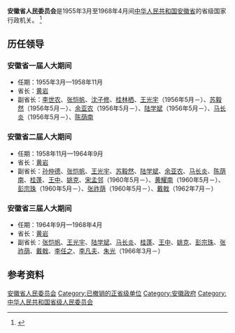 '''安徽省人民委员会'''是1955年3月至1968年4月间[[中华人民共和国|中华人民共和国]][[安徽省|安徽省]]的省级国家行政机关。 <ref>{{Cite book|title=中华人民共和国职官志|author=何虎生, 李耀东, 向常福主编|publisher=中国社会出版社|year=2003|isbn=9787800883934|location=北京|pages=}}</ref>

== 历任领导 ==
=== 安徽省一届人大期间 ===
* 任期：1955年3月—1958年11月
* 省长：[[黄岩_(1912年)|黄岩]]
* 副省长：[[李世农|李世农]]、[[张恺帆|张恺帆]]、[[沈子修|沈子修]]、[[桂林栖|桂林栖]]、[[王光宇_(1919年)|王光宇]]（1956年5月－）、[[苏毅然|苏毅然]]（1956年5月－）、[[余亚农|余亚农]]（1956年5月－）、[[陆学斌|陆学斌]]（1956年5月－）、[[马长炎|马长炎]]（1956年5月－）、[[陈荫南|陈荫南]]

=== 安徽省二届人大期间 ===
* 任期：1958年11月—1964年9月
* 省长：[[黄岩_(1912年)|黄岩]]
* 副省长：[[孙仲德|孙仲德]]、[[张恺帆|张恺帆]]、[[王光宇_(1919年)|王光宇]]、[[苏毅然|苏毅然]]、[[陆学斌|陆学斌]]、[[余亚农|余亚农]]、[[马长炎|马长炎]]、[[陈荫南|陈荫南]]、[[桂蓬|桂蓬]]、[[王中_(1906年)|王中]]、[[姚克_(1917年)|姚克]]、[[宋孟邻|宋孟邻]]（1960年5月－）、[[黄耀南|黄耀南]]（1960年5月－）、[[彭宗珠|彭宗珠]]（1960年5月－）、[[张祚荫|张祚荫]]（1960年5月－）、[[戴戟|戴戟]]（1962年7月－）

=== 安徽省三届人大期间 ===
* 任期：1964年9月—1968年4月
* 省长：[[黄岩_(1912年)|黄岩]]
* 副省长：[[张恺帆|张恺帆]]、[[王光宇_(1919年)|王光宇]]、[[陆学斌|陆学斌]]、[[马长炎|马长炎]]、[[桂蓬|桂蓬]]、[[王中_(1906年)|王中]]、[[姚克_(1917年)|姚克]]、[[彭宗珠|彭宗珠]]、[[张祚荫|张祚荫]]、[[戴戟|戴戟]]、[[李任之|李任之]]、[[李凡夫_(政治人物)|李凡夫]]、[[朱光_(1906年)|朱光]]（1966年3月－）

== 参考资料 ==
{{reflist}}

[[Category:安徽省人民委员会|]]
[[Category:已撤销的正省级单位|Category:已撤销的正省级单位]]
[[Category:安徽政府|Category:安徽政府]]
[[Category:中华人民共和国省级人民委员会|Category:中华人民共和国省级人民委员会]]